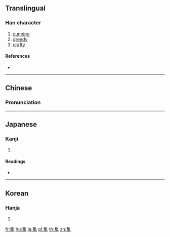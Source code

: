 ==Translingual==

===Han character===
{{Han char|rn=81|rad=比|as=13|sn=17|four=27213|canj=NRPPI|ids=⿱⿳[[刀|⺈]][[口]][[比]][[兔]]}}

# [[cunning]]
# [[greedy]]
# [[crafty]]

====References====
* {{Han ref|kx=0591.180|dkj=16767|dj=0983.220|hdz=10361.100|uh=6BDA|ud=27610|bh=C0D5|bd=49365}}

----

==Chinese==
{{zh-forms}}

===Pronunciation===
{{zh-pron
|m=chán
|c=caam4
|mc=y
|oc=y
|ma=
|cat=a
}}

----

==Japanese==

===Kanji===
{{ja-kanji|grade=|rs=比13}}

# {{defn|lang=ja|sort=比13}}

====Readings====
* {{ja-readings|on=[[さん]] (san), [[ぜん]] (zen), [[ざん]] (zan)|kun=[[うさぎ]] (usagi)}}

----

==Korean==

===Hanja===
{{ko-hanja|hangeul=참|eumhun=|rv=cham|mr=ch'am|y=cham}}

# {{defn|lang=ko|sort=比13}}

[[fr:毚]]
[[hu:毚]]
[[ja:毚]]
[[pl:毚]]
[[th:毚]]
[[zh:毚]]